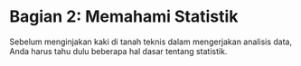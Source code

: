# Bagian 2: Memahami Statistik

Sebelum menginjakan kaki di tanah teknis dalam mengerjakan analisis data, Anda harus tahu dulu beberapa hal dasar tentang statistik.
